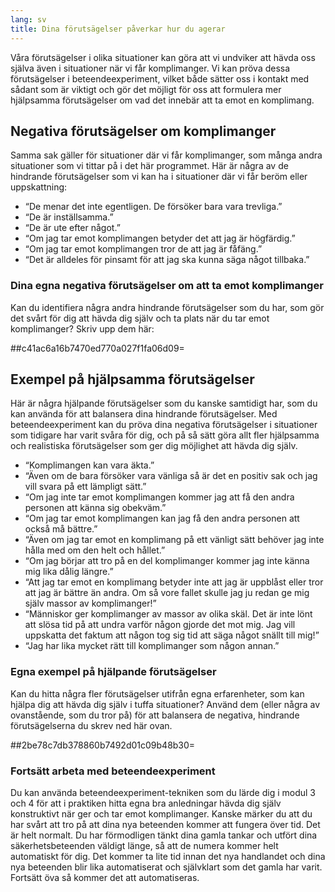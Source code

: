 ```yaml
---
lang: sv
title: Dina förutsägelser påverkar hur du agerar
---
```


Våra förutsägelser i olika situationer kan göra att vi undviker att
hävda oss själva även i situationer när vi får komplimanger. Vi kan
pröva dessa förutsägelser i beteendeexperiment, vilket både sätter oss i
kontakt med sådant som är viktigt och gör det möjligt för oss att
formulera mer hjälpsamma förutsägelser om vad det innebär att ta emot en
komplimang.

## Negativa förutsägelser om komplimanger

Samma sak gäller för situationer där vi får komplimanger, som många
andra situationer som vi tittar på i det här programmet. Här är några av
de hindrande förutsägelser som vi kan ha i situationer där vi får beröm
eller uppskattning:

-   "De menar det inte egentligen. De försöker bara vara trevliga."
-   "De är inställsamma."
-   "De är ute efter något."
-   "Om jag tar emot komplimangen betyder det att jag är högfärdig."
-   "Om jag tar emot komplimangen tror de att jag är fåfäng."
-   "Det är alldeles för pinsamt för att jag ska kunna säga något
    tillbaka."

### Dina egna negativa förutsägelser om att ta emot komplimanger

Kan du identifiera några andra hindrande förutsägelser som du har, som
gör det svårt för dig att hävda dig själv och ta plats när du tar emot
komplimanger? Skriv upp dem här:

##c41ac6a16b7470ed770a027f1fa06d09=

## Exempel på hjälpsamma förutsägelser

Här är några hjälpande förutsägelser som du kanske samtidigt har, som du
kan använda för att balansera dina hindrande förutsägelser. Med
beteendeexperiment kan du pröva dina negativa förutsägelser i
situationer som tidigare har varit svåra för dig, och på så sätt göra
allt fler hjälpsamma och realistiska förutsägelser som ger dig möjlighet
att hävda dig själv.

-   "Komplimangen kan vara äkta."
-   "Även om de bara försöker vara vänliga så är det en positiv sak och
    jag vill svara på ett lämpligt sätt."
-   "Om jag inte tar emot komplimangen kommer jag att få den andra
    personen att känna sig obekväm."
-   "Om jag tar emot komplimangen kan jag få den andra personen att
    också må bättre."
-   "Även om jag tar emot en komplimang på ett vänligt sätt behöver jag
    inte hålla med om den helt och hållet."
-   "Om jag börjar att tro på en del komplimanger kommer jag inte känna
    mig lika dålig längre."
-   "Att jag tar emot en komplimang betyder inte att jag är uppblåst
    eller tror att jag är bättre än andra. Om så vore fallet skulle jag
    ju redan ge mig själv massor av komplimanger!"
-   "Människor ger komplimanger av massor av olika skäl. Det är inte
    lönt att slösa tid på att undra varför någon gjorde det mot mig. Jag
    vill uppskatta det faktum att någon tog sig tid att säga något
    snällt till mig!"
-   "Jag har lika mycket rätt till komplimanger som någon annan."

### Egna exempel på hjälpande förutsägelser

Kan du hitta några fler förutsägelser utifrån egna erfarenheter, som kan
hjälpa dig att hävda dig själv i tuffa situationer? Använd dem (eller
några av ovanstående, som du tror på) för att balansera de negativa,
hindrande förutsägelserna du skrev ned här ovan.

##2be78c7db378860b7492d01c09b48b30=

### Fortsätt arbeta med beteendeexperiment

Du kan använda beteendeexperiment-tekniken som du lärde dig i modul 3
och 4 för att i praktiken hitta egna bra anledningar hävda dig själv
konstruktivt när ger och tar emot komplimanger. Kanske märker du att du
har svårt att tro på att dina nya beteenden kommer att fungera över tid.
Det är helt normalt. Du har förmodligen tänkt dina gamla tankar och
utfört dina säkerhetsbeteenden väldigt länge, så att de numera kommer
helt automatiskt för dig. Det kommer ta lite tid innan det nya
handlandet och dina nya beteenden blir lika automatiserat och självklart
som det gamla har varit. Fortsätt öva så kommer det att automatiseras.
